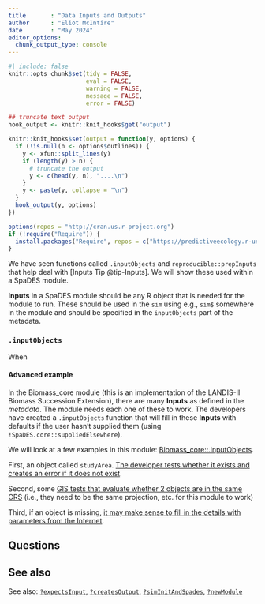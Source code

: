 ```yaml
---
title       : "Data Inputs and Outputs"
author      : "Eliot McIntire"
date        : "May 2024"
editor_options:
  chunk_output_type: console
---
```



```r
#| include: false
knitr::opts_chunk$set(tidy = FALSE, 
                      eval = FALSE,
                      warning = FALSE, 
                      message = FALSE, 
                      error = FALSE)

## truncate text output
hook_output <- knitr::knit_hooks$get("output")

knitr::knit_hooks$set(output = function(y, options) {
  if (!is.null(n <- options$outlines)) {
    y <- xfun::split_lines(y)
    if (length(y) > n) {
      # truncate the output
      y <- c(head(y, n), "....\n")
    }
    y <- paste(y, collapse = "\n")
  }
  hook_output(y, options)
})

options(repos = "http://cran.us.r-project.org")
if (!require("Require")) {
  install.packages("Require", repos = c("https://predictiveecology.r-universe.dev", getOption("repos")))
}

```

We have seen functions called `.inputObjects` and `reproducible::prepInputs` that help deal with [Inputs Tip @tip-Inputs]. We will show these used within a SpaDES module.

::: {#tip-Inputs .callout-tip}
**Inputs** in a SpaDES module should be any R object that is needed for the module to run. These should be used in the `sim` using e.g., `sim$` somewhere in the module and should be specified in the `inputObjects` part of the metadata. 
:::

### `.inputObjects`

When 


#### Advanced example

In the Biomass_core module (this is an implementation of the LANDIS-II Biomass Succession Extension), there are many **Inputs** as defined in the *metadata*. The module needs each one of these to work. The developers have created a `.inputObjects` function that will fill in these **Inputs** with defaults if the user hasn't supplied them (using `!SpaDES.core::suppliedElsewhere`). 

We will look at a few examples in this module:
[Biomass_core::.inputObjects](https://github.com/PredictiveEcology/Biomass_core/blob/d5c214b69f35e7a9f57c59ca7d08329b49328e86/Biomass_core.R#L1964).

First, an object called `studyArea`. [The developer tests whether it exists and creates an error if it does not exist](https://github.com/PredictiveEcology/Biomass_core/blob/d5c214b69f35e7a9f57c59ca7d08329b49328e86/Biomass_core.R#L1972).

Second, some [GIS tests that evaluate whether 2 objects are in the same CRS](https://github.com/PredictiveEcology/Biomass_core/blob/d5c214b69f35e7a9f57c59ca7d08329b49328e86/Biomass_core.R#L2052) (i.e., they need to be the same projection, etc. for this module to work)

Third, if an object is missing, [it may make sense to fill in the details with parameters from the Internet](https://github.com/PredictiveEcology/Biomass_core/blob/d5c214b69f35e7a9f57c59ca7d08329b49328e86/Biomass_core.R#L2066).


## Questions


## See also

See also: [`?expectsInput`](https://rdrr.io/cran/SpaDES.core/man/expectsInput.html), [`?createsOutput`](https://rdrr.io/cran/SpaDES.core/man/createsOutput.html), [`?simInitAndSpades`](https://rdrr.io/cran/SpaDES.core/man/simInitAndSpades.html),
[`?newModule`](https://rdrr.io/cran/SpaDES.core/man/newModule.html)

